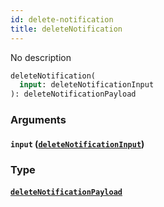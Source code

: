 ```yaml
---
id: delete-notification
title: deleteNotification
---
```


No description

```graphql
deleteNotification(
  input: deleteNotificationInput
): deleteNotificationPayload

```

### Arguments

#### `input` ([`deleteNotificationInput`](/v1/inputs/delete-notification-input))

### Type

#### [`deleteNotificationPayload`](/v1/objects/delete-notification-payload)

